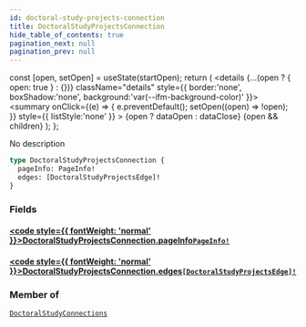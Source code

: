 ```yaml
---
id: doctoral-study-projects-connection
title: DoctoralStudyProjectsConnection
hide_table_of_contents: true
pagination_next: null
pagination_prev: null
---
```







  const [open, setOpen] = useState(startOpen);
  return (
    <details {...(open ? { open: true } : {})} className="details" style={{ border:'none', boxShadow:'none', background:'var(--ifm-background-color)' }}>
      <summary
        onClick={(e) => {
          e.preventDefault();
          setOpen((open) => !open);
        }}
        style={{ listStyle:'none' }}
      >
      {open ? dataOpen : dataClose}
      </summary>
      {open && children}
    </details>
  );
};




No description


```graphql
type DoctoralStudyProjectsConnection {
  pageInfo: PageInfo!
  edges: [DoctoralStudyProjectsEdge]!
}
```




### Fields

#### [<code style={{ fontWeight: 'normal' }}>DoctoralStudyProjectsConnection.<b>pageInfo</b></code>](#)<Bullet />[`PageInfo!`](/cris/objects/page-info) <Badge class="secondary" text="non-null"/> <Badge class="secondary" text="object"/>
> 
> 

#### [<code style={{ fontWeight: 'normal' }}>DoctoralStudyProjectsConnection.<b>edges</b></code>](#)<Bullet />[`[DoctoralStudyProjectsEdge]!`](/cris/objects/doctoral-study-projects-edge) <Badge class="secondary" text="non-null"/> <Badge class="secondary" text="object"/>
> 
> 



### Member of

[`DoctoralStudyConnections`](/cris/objects/doctoral-study-connections)  <Badge class="secondary" text="object"/>

